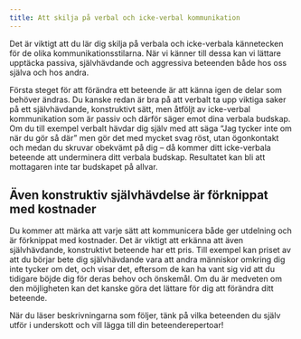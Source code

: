 ```yaml
---
title: Att skilja på verbal och icke-verbal kommunikation
---
```


Det är viktigt att du lär dig skilja på verbala och icke-verbala
kännetecken för de olika kommunikationsstilarna. När vi känner till
dessa kan vi lättare upptäcka passiva, självhävdande och aggressiva
beteenden både hos oss själva och hos andra.

Första steget för att förändra ett beteende är att känna igen de delar
som behöver ändras. Du kanske redan är bra på att verbalt ta upp viktiga
saker på ett självhävdande, konstruktivt sätt, men åtföljt av
icke-verbal kommunikation som är passiv och därför säger emot dina
verbala budskap. Om du till exempel verbalt hävdar dig själv med att
säga "Jag tycker inte om när du gör så där" men gör det med mycket svag
röst, utan ögonkontakt och medan du skruvar obekvämt på dig -- då kommer
ditt icke-verbala beteende att underminera ditt verbala budskap.
Resultatet kan bli att mottagaren inte tar budskapet på allvar.

## Även konstruktiv självhävdelse är förknippat med kostnader

Du kommer att märka att varje sätt att kommunicera både ger utdelning
och är förknippat med kostnader. Det är viktigt att erkänna att även
självhävdande, konstruktivt beteende har ett pris. Till exempel kan
priset av att du börjar bete dig självhävdande vara att andra människor
omkring dig inte tycker om det, och visar det, eftersom de kan ha vant
sig vid att du tidigare böjde dig för deras behov och önskemål. Om du är
medveten om den möjligheten kan det kanske göra det lättare för dig att
förändra ditt beteende.

När du läser beskrivningarna som följer, tänk på vilka beteenden du
själv utför i underskott och vill lägga till din beteenderepertoar!

